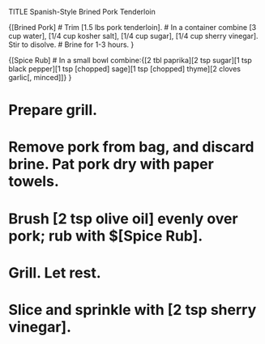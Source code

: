 TITLE Spanish-Style Brined Pork Tenderloin

{[Brined Pork]
# Trim [1.5 lbs pork tenderloin].
# In a container combine [3 cup water], [1/4 cup kosher salt], [1/4 cup sugar], [1/4 cup sherry vinegar]. Stir to disolve.
# Brine for 1-3 hours. 
}
 
{[Spice Rub]
# In a small bowl combine:{[2 tbl paprika][2 tsp sugar][1 tsp black pepper][1 tsp [chopped] sage][1 tsp [chopped] thyme][2 cloves garlic[, minced]]} 
}

# Prepare grill.
# Remove pork from bag, and discard brine. Pat pork dry with paper towels. 
# Brush [2 tsp olive oil] evenly over pork; rub with $[Spice Rub].
# Grill. Let rest.
# Slice and sprinkle with [2 tsp sherry vinegar].

